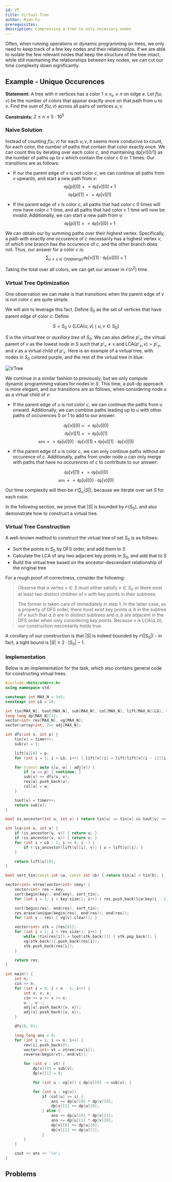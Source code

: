 ```yaml
---
id: VT
title: Virtual Tree
author: Ryan Fu
prerequisites:
description: Compressing a tree to only necessary nodes
---
```


<Resources>
	<Resource
		source="YouTube"
		title="CP Tutorial: Virtual/Auxiliary Tree"
		url="https://www.youtube.com/watch?v=czySm7bUHgY"
	>
	</Resource>
	<Resource
		source="CF"
		title="Virtual trees method"
		url="https://codeforces.com/blog/entry/140066"
	>
	</Resource>
	<Resource
		source="OIWiki"
		title="OIWiki - Virtual Tree"
		url="https://oi-wiki.org/graph/virtual-tree/"
	>
	</Resource>
	<Resource
		source="YKW"
		title="YouKn0wWho Academy - Virtual Tree / Auxiliary Tree"
		url="https://youkn0wwho.academy/topic-list/virtual_tree"
	>
	</Resource>

</Resources>

Often, when running operations or dynamic programming on trees, we only need to keep track of
a few key nodes and their relationships. If we are able to isolate the few relevant nodes that keep
the structure of the tree intact, while still maintaining the relationships between key nodes, we can
cut our time complexity down significantly.

## Example - Unique Occurences

<FocusProblem problem="uniqueocc" />

**Statement:** A tree with $n$ vertices has a color $1 \leq x_e \leq n$ on edge $e$. Let $f(u,v)$ be the number of colors that appear exactly once on that path from $u$ to $v$. Find the sum of $f(u,v)$ across all pairs of vertices $u,v$.

**Constraints:** $2 \leq n \leq 5\cdot 10^5$

### Naive Solution

Instead of counting $f(u,v)$ for each $u,v$, it seems more conducive to count, for each color, the number of paths that contain that color exactly once. We can count this by iterating over each color $c$, and maintaining $\text{dp}[v][0/1]$ as the number of paths up to $v$ which contain the color $c$ $0$ or $1$ times. Our transitions are as follows:

- If our the parent edge of $v$ is not color $c$, we can continue all paths from $v$ upwards, and start a new path from $v$:
$$
\texttt{dp}[p][0] \mathrel{+}= \texttt{dp}[v][0] + 1
$$
$$
\texttt{dp}[p][1] \mathrel{+}= \texttt{dp}[v][1]
$$

- If the parent edge of $v$ is color $c$, all paths that had color $c$ $0$ times will now have color $c$ $1$ time, and all paths that had color $c$ $1$ time will now be invalid. Additionally, we can start a new path from $v$:
$$
\texttt{dp}[p][1] \mathrel{+}= \texttt{dp}[v][0] + 1
$$

We can obtain our by summing paths over their highest vertex. Specifically, a path with exactly one occurence of $c$ necessarily has a highest vertex $v$, of which one branch has the occurence of $c$, and the other branch does not. Thus, our answer for a color $c$ is:
$$
\sum_{u\neq v\in\text{Children}(p)} \texttt{dp}[v][1]\cdot\texttt{dp}[u][0]+1
$$

Taking the total over all colors, we can get our answer in $\mathcal{O}(n^2)$ time.

### Virtual Tree Optimization

One observation we can make is that transitions when the parent edge of $v$ is not color $c$ are quite simple.

We will aim to leverage this fact. Define $S_0$ as the set of vertices that have parent edge of color $c$. Define

$$
S = S_0 \cup \{\text{LCA}(u,v) \mid u, v \in S_0\}
$$

$S$ is the *virtual tree* or *auxiliary tree* of $S_0$. We can also define $p'_v$, the virtual parent of $v$ as the lowest node in $S$ such that $p'_v \neq v$ and $\text{LCA}(p'_v,v) = p'_v$, and $v$ as a virtual child of $p'_v$. Here is an example of a virtual tree, with nodes in $S_0$ colored purple, and the rest of the virtual tree in blue:

![VTree](./assets/vtree_example.png)

We continue in a similar fashion to previously, but we only compute dynamic programming values for nodes in $S$. This time, a pull-dp approach is more elegant, and our transitions are as follows, when considering node $u$ as a virtual child of $v$:

- If the parent edge of $u$ is not color $c$, we can continue the paths from $u$ onward. Additionally, we can combine paths leading up to $u$ with other paths of occurences $0$ or $1$ to add to our answer:

$$
\texttt{dp}[v][0] \mathrel{+}=\texttt{dp}[u][0]
$$
$$
\texttt{dp}[v][1] \mathrel{+}=\texttt{dp}[u][1]
$$
$$
\texttt{ans} \mathrel{+}=\texttt{dp}[u][0]\cdot \texttt{dp}[v][1] + \texttt{dp}[u][1] \cdot \texttt{dp}[v][0]
$$

- If the parent edge of $u$ is color $c$, we can only continue paths without an occurence of $c$. Additionally, paths from under node $u$ can only merge with paths that have no occurences of $c$ to contribute to our answer:

$$
\texttt{dp}[v][1] \mathrel{+}= \texttt{dp}[u][0]
$$
$$
\texttt{ans} \mathrel{+}= \texttt{dp}[u][0]\cdot \texttt{dp}[v][0]
$$

Our time complexity will then be $\mathcal{O}( \sum_c |S|)$, because we iterate over set $S$ for each color.

In the following section, we prove that $|S|$ is bounded by $\mathcal{O}(S_0)$, and also demonstrate how to construct a virtual tree.

### Virtual Tree Construction

A well-known method to construct the virtual tree of set $S_0$ is as follows:

- Sort the points in $S_0$ by DFS order, and add them to $S$
- Calculate the LCA of any two adjacent key points in $S_0$, and add that to $S$
- Build the virtual tree based on the ancestor-descendant relationship of the original tree

For a rough proof of correctness, consider the following:
> Observe that a vertex $v \in S$ must either satisfy $v \in S_0$ or there exist at least two distinct children of $v$ with key points in their subtrees.
>
> The former is taken care of immediately in step 1. In the latter case, as a property of DFS order, there must exist key points $a,b$ in the subtree of $v$ such that $a,b$ are in distinct subtrees and $a,b$ are adjacent in the DFS order when only considering key points. Because $v$ is $\text{LCA}(a,b)$, our construction neccesarily holds true.

A corollary of our construction is that $|S|$ is indeed bounded by $\mathcal{O}(|S_0|)$ - in fact, a tight bound is $|S| \leq 2 \cdot |S_0|-1$.

### Implementation

Below is an implementation for the task, which also contains general code for constructing virtual trees.
```cpp
#include <bits/stdc++.h>
using namespace std;

constexpr int MAX_N = 5e5;
constexpr int LG = 20;

int tin[MAX_N], tout[MAX_N], sub[MAX_N], col[MAX_N], lift[MAX_N][LG], timer;
long long dp[MAX_N][2];
vector<int> rev[MAX_N], vg[MAX_N];
vector<array<int, 2>> adj[MAX_N];

int dfs(int v, int p) {
	tin[v] = timer++;
	sub[v] = 1;

	lift[v][0] = p;
	for (int i = 1; i < LG; i++) { lift[v][i] = lift[lift[v][i - 1]][i - 1]; }

	for (const auto &[u, w] : adj[v]) {
		if (u == p) { continue; }
		sub[v] += dfs(u, v);
		rev[w].push_back(u);
		col[u] = w;
	}

	tout[v] = timer++;
	return sub[v];
}

bool is_ancestor(int u, int v) { return tin[u] <= tin[v] && tout[v] <= tout[u]; }

int lca(int u, int v) {
	if (is_ancestor(u, v)) { return u; }
	if (is_ancestor(v, u)) { return v; }
	for (int i = LG - 1; i >= 0; i--) {
		if (!is_ancestor(lift[u][i], v)) { u = lift[u][i]; }
	}

	return lift[u][0];
}

bool sort_tin(const int &a, const int &b) { return tin[a] < tin[b]; }

vector<int> vtree(vector<int> &key) {
	vector<int> res = key;
	sort(begin(key), end(key), sort_tin);
	for (int i = 1; i < key.size(); i++) { res.push_back(lca(key[i - 1], key[i])); }

	sort(begin(res), end(res), sort_tin);
	res.erase(unique(begin(res), end(res)), end(res));
	for (int v : res) { vg[v].clear(); }

	vector<int> stk = {res[0]};
	for (int i = 1; i < res.size(); i++) {
		while (tin[res[i]] > tout[stk.back()]) { stk.pop_back(); }
		vg[stk.back()].push_back(res[i]);
		stk.push_back(res[i]);
	}

	return res;
}

int main() {
	int n;
	cin >> n;
	for (int i = 0; i < n - 1; i++) {
		int u, v, x;
		cin >> u >> v >> x;
		u--, v--;
		adj[u].push_back({v, x});
		adj[v].push_back({u, x});
	}

	dfs(0, 0);

	long long ans = 0;
	for (int i = 1; i <= n; i++) {
		rev[i].push_back(0);
		vector<int> vt = vtree(rev[i]);
		reverse(begin(vt), end(vt));

		for (int v : vt) {
			dp[v][0] = sub[v];
			dp[v][1] = 0;

			for (int u : vg[v]) { dp[v][0] -= sub[u]; }

			for (int u : vg[v])
				if (col[u] == i) {
					ans += dp[u][0] * dp[v][0];
					dp[v][1] += dp[u][0];
				} else {
					ans += dp[u][0] * dp[v][1];
					ans += dp[u][1] * dp[v][0];
					dp[v][0] += dp[u][0];
					dp[v][1] += dp[u][1];
				}
		}
	}

	cout << ans << '\n';
}
```


## Problems

<Problems problems="general" />
